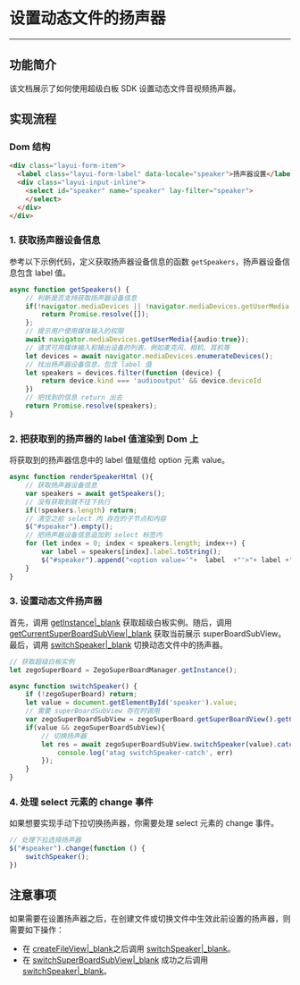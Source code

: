 # 设置动态文件的扬声器

- - -

## 功能简介
该文档展示了如何使用超级白板 SDK 设置动态文件音视频扬声器。

## 实现流程

### Dom 结构

```html
<div class="layui-form-item">
  <label class="layui-form-label" data-locale="speaker">扬声器设置</label>
  <div class="layui-input-inline">
    <select id="speaker" name="speaker" lay-filter="speaker">
    </select>
  </div>
</div>
```

### 1. 获取扬声器设备信息

参考以下示例代码，定义获取扬声器设备信息的函数 `getSpeakers`，扬声器设备信息包含 label 值。

```typescript
async function getSpeakers() {
    // 判断是否支持获取扬声器设备信息
    if(!navigator.mediaDevices || !navigator.mediaDevices.getUserMedia || !navigator.mediaDevices.enumerateDevices){
        return Promise.resolve([]);
    };
    // 提示用户使用媒体输入的权限
    await navigator.mediaDevices.getUserMedia({audio:true});
    // 请求可用媒体输入和输出设备的列表，例如麦克风、相机、耳机等
    let devices = await navigator.mediaDevices.enumerateDevices();
    // 找出扬声器设备信息，包含 label 值
    let speakers = devices.filter(function (device) {
        return device.kind === 'audiooutput' && device.deviceId
    })
    // 把找到的信息 return 出去
    return Promise.resolve(speakers);
}
```

### 2. 把获取到的扬声器的 label 值渲染到 Dom 上

将获取到的扬声器信息中的 label 值赋值给 option 元素 value。 

```typescript
async function renderSpeakerHtml (){
    // 获取扬声器设备信息
    var speakers = await getSpeakers();
    // 没有获取到就不往下执行
    if(!speakers.length) return;
    // 清空之前 select 内 存在的子节点和内容
    $("#speaker").empty();
    // 把扬声器设备信息追加到 select 标签内
    for (let index = 0; index < speakers.length; index++) {
        var label = speakers[index].label.toString();
        $("#speaker").append("<option value='"+  label  +"'>"+ label +"</option>");
    }
}
```

### 3. 设置动态文件扬声器

首先，调用 [getInstance\|_blank](@getInstance) 获取超级白板实例。随后，调用 [getCurrentSuperBoardSubView\|_blank](@getCurrentSuperBoardSubView) 获取当前展示 superBoardSubView。最后，调用 [switchSpeaker\|_blank](@switchSpeaker) 切换动态文件中的扬声器。

```typescript
// 获取超级白板实例
let zegoSuperBoard = ZegoSuperBoardManager.getInstance();

async function switchSpeaker() {
    if (!zegoSuperBoard) return;
    let value = document.getElementById('speaker').value;
    // 需要 superBoardSubView 存在时调用
    var zegoSuperBoardSubView = zegoSuperBoard.getSuperBoardView().getCurrentSuperBoardSubView();
    if(value && zegoSuperBoardSubView){
        // 切换扬声器
        let res = await zegoSuperBoardSubView.switchSpeaker(value).catch((err)=>{
            console.log('atag switchSpeaker-catch', err)
        });
    }
}
```

### 4. 处理 select 元素的 change 事件

如果想要实现手动下拉切换扬声器，你需要处理 select 元素的 change 事件。

```typescript
// 处理下拉选择扬声器
$("#speaker").change(function () {
    switchSpeaker();
})
```

## 注意事项

如果需要在设置扬声器之后，在创建文件或切换文件中生效此前设置的扬声器，则需要如下操作：
- 在 [createFileView\|_blank](@createFileView)之后调用 [switchSpeaker\|_blank](@switchSpeaker)。
- 在 [switchSuperBoardSubView\|_blank](@switchSuperBoardSubView) 成功之后调用 [switchSpeaker\|_blank](@switchSpeaker)。
